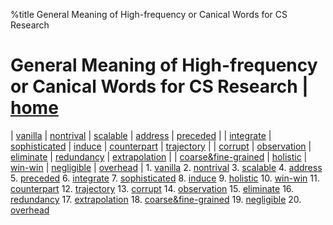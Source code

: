 %title General Meaning of High-frequency or Canical Words for CS Research
= General Meaning of High-frequency or Canical Words for CS Research | [[/index|home]] =

| [[words/vanilla|vanilla]]                         | [[words/nontrival|nontrival]]         | [[words/scalable|scalable]]   | [[words/address|address]]         | [[words/preceded|preceded]]           |
| [[words/integrate|integrate]]                     | [[words/sophisticated|sophisticated]] | [[words/induce|induce]]       | [[words/counterpart|counterpart]] | [[words/trajectory|trajectory]]       |
| [[words/corrupt|corrupt]]                         | [[words/observation|observation]]     | [[words/eliminate|eliminate]] | [[words/redundancy|redundancy]]   | [[words/extrapolation|extrapolation]] |
| [[words/coarse&fine-grained|coarse&fine-grained]] | [[words/holistic|holistic]]           | [[words/win-win|win-win]]     | [[words/negligible|negligible]]   | [[words/overhead|overhead]]           |
1. [[words/vanilla|vanilla]]
2. [[words/nontrival|nontrival]]
3. [[words/scalable|scalable]]
4. [[words/address|address]]
5. [[words/preceded|preceded]]
6. [[words/integrate|integrate]]
7. [[words/sophisticated|sophisticated]]
8. [[words/induce|induce]]
9. [[words/holistic|holistic]]
10. [[words/win-win|win-win]]
11. [[words/counterpart|counterpart]]
12. [[words/trajectory|trajectory]]
13. [[words/corrupt|corrupt]]
14. [[words/observation|observation]]
15. [[words/eliminate|eliminate]]
16. [[words/redundancy|redundancy]]
17. [[words/extrapolation|extrapolation]]
18. [[words/coarse&fine-grained|coarse&fine-grained]]
19. [[words/negligible|negligible]]
20. [[words/overhead|overhead]]


